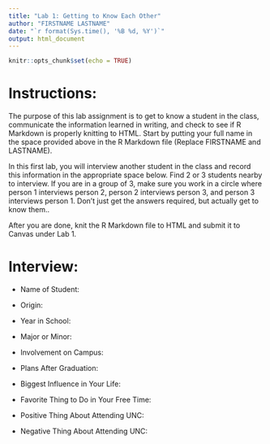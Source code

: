 ```yaml
---
title: "Lab 1: Getting to Know Each Other"
author: "FIRSTNAME LASTNAME"
date: "`r format(Sys.time(), '%B %d, %Y')`"
output: html_document
---
```


```r
knitr::opts_chunk$set(echo = TRUE)
```

# Instructions:

The purpose of this lab assignment is to get to know a student in the class, communicate the information learned in writing, and check to see if R Markdown is properly knitting to HTML. Start by putting your full name in the space provided above in the R Markdown file (Replace FIRSTNAME and LASTNAME).

In this first lab, you will interview another student in the class and record this information in the appropriate space below. Find 2 or 3 students nearby to interview. If you are in a group of 3, make sure you work in a circle where person 1 interviews person 2, person 2 interviews person 3, and person 3 interviews person 1. Don't just get the answers required, but actually get to know them..

After you are done, knit the R Markdown file to HTML and submit it to Canvas under Lab 1.

# Interview:

- Name of Student:

- Origin:

- Year in School:

- Major or Minor:

- Involvement on Campus:

- Plans After Graduation:

- Biggest Influence in Your Life:

- Favorite Thing to Do in Your Free Time:

- Positive Thing About Attending UNC:

- Negative Thing About Attending UNC:

